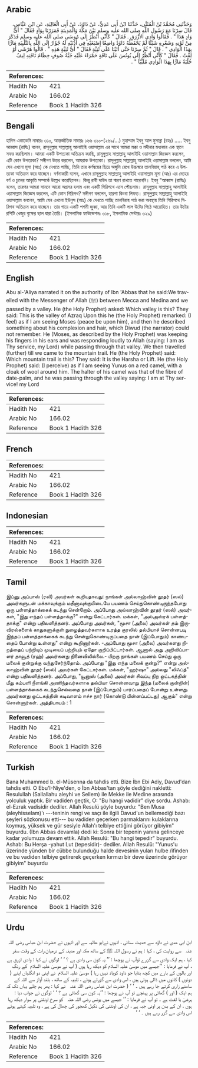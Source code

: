 ## Arabic


<div dir="rtl" lang="ar" style={{fontSize:'larger',backgroundColor:'#f8f9fa',padding:20}}>
وَحَدَّثَنِي مُحَمَّدُ بْنُ الْمُثَنَّى، حَدَّثَنَا ابْنُ أَبِي عَدِيٍّ، عَنْ دَاوُدَ، عَنْ أَبِي الْعَالِيَةِ، عَنِ ابْنِ عَبَّاسٍ، قَالَ سِرْنَا مَعَ رَسُولِ اللَّهِ صلى الله عليه وسلم بَيْنَ مَكَّةَ وَالْمَدِينَةِ فَمَرَرْنَا بِوَادٍ فَقَالَ ‏"‏ أَىُّ وَادٍ هَذَا ‏"‏ ‏.‏ فَقَالُوا وَادِي الأَزْرَقِ ‏.‏ فَقَالَ ‏"‏ كَأَنِّي أَنْظُرُ إِلَى مُوسَى صلى الله عليه وسلم فَذَكَرَ مِنْ لَوْنِهِ وَشَعْرِهِ شَيْئًا لَمْ يَحْفَظْهُ دَاوُدُ وَاضِعًا إِصْبَعَيْهِ فِي أُذُنَيْهِ لَهُ جُؤَارٌ إِلَى اللَّهِ بِالتَّلْبِيَةِ مَارًّا بِهَذَا الْوَادِي ‏"‏ ‏.‏ قَالَ ‏"‏ ثُمَّ سِرْنَا حَتَّى أَتَيْنَا عَلَى ثَنِيَّةٍ فَقَالَ ‏"‏ أَىُّ ثَنِيَّةٍ هَذِهِ ‏"‏ ‏.‏ قَالُوا هَرْشَى أَوْ لِفْتٌ ‏.‏ فَقَالَ ‏"‏ كَأَنِّي أَنْظُرُ إِلَى يُونُسَ عَلَى نَاقَةٍ حَمْرَاءَ عَلَيْهِ جُبَّةُ صُوفٍ خِطَامُ نَاقَتِهِ لِيفٌ خُلْبَةٌ مَارًّا بِهَذَا الْوَادِي مُلَبِّيًا ‏"‏ ‏.‏
</div>
<div style={{backgroundColor:'#f8f9fa',padding:20, marginBottom: 10}}><table> <thead> <tr> <th>References:</th> <th></th> </tr> </thead> <tbody><tr><td>Hadith No</td><td>421</td></tr><tr><td>Arabic No</td><td>166.02</td></tr><tr><td>Reference</td><td>Book 1 Hadith 326</td></tr></tbody></table></div>

## Bengali


<div dir="ltr" lang="bn" style={{fontSize:'larger',backgroundColor:'#f8f9fa',padding:20}}>
হাদিস একাডেমি নাম্বারঃ ৩১০, আন্তর্জাতিক নাম্বারঃ ১৬৬ ৩১০-(২৬৯/...) মুহাম্মাদ ইবনু আল মুসান্না (রহঃ) ..... ইবনু আব্বাস (রাযিঃ) বলেন, রাসূলুল্লাহ সাল্লাল্লাহু আলাইহি ওয়াসাল্লাম এর সাথে আমরা মক্কা ও মদীনার মধ্যকার এক স্থানে সফর করছিলাম। আমরা একটি উপত্যকা অতিক্রম করছি, রাসূলুল্লাহ সাল্লাল্লাহু আলাইহি ওয়াসাল্লাম জিজ্ঞেস করলেন, এটি কোন উপত্যকা? সঙ্গীগণ উত্তর করলেন, আযরাক উপত্যকা। রাসূলুল্লাহ সাল্লাল্লাহু আলাইহি ওয়াসাল্লাম বললেন, আমি যেন এখনো মূসা (আঃ) কে দেখতে পাচ্ছি, তিনি তার কর্ণদ্বয়ের ছিদ্রে অঙ্গুলি রেখে উচ্চস্বরে তালবিয়াহ্ পাঠ করে এ উপত্যকা অতিক্রম করে যাচ্ছেন। বর্ণনাকারী বলেন, এখানে রাসূলুল্লাহ সাল্লাল্লাহু আলাইহি ওয়াসাল্লাম মূসা (আঃ) এর দেহের বর্ণ ও চুলের আকৃতি সম্পর্কে উল্লেখ করেছিলেন। কিন্তু রাবী দাউদ তা স্মরণ রাখতে পারেননি। ইবনু "আব্বাস (রাযিঃ) বলেন, তারপর আমরা সামনে আরো অগ্রসর হলাম এবং একটি গিরিপথে এসে পৌছলাম। রাসূলুল্লাহ সাল্লাল্লাহু আলাইহি ওয়াসাল্লাম জিজ্ঞেস করলেন, এটি কোন গিরিপথ? সঙ্গীগণ বললেন, হারশা কিংবা লিফত। রাসূলুল্লাহ সাল্লাল্লাহু আলাইহি ওয়াসাল্লাম বললেন, আমি যেন এখনো ইউনুস (আঃ) কে দেখতে পাচ্ছি তালবিরাহ পাঠ করা অবস্থায় তিনি গিরিপথে গিরিপথ অতিক্রম করে যাচ্ছেন। তার গায়ে একটি পশমী জুব্বা, আর তিনি একটি লাল উটের পিঠে আরোহিত। তার উটের রশিটি খেজুর বৃক্ষের ছাল দ্বারা তৈরি। (ইসলামিক ফাউন্ডেশনঃ ৩১৮, ইসলামিক সেন্টারঃ ৩২৯)
</div>
<div style={{backgroundColor:'#f8f9fa',padding:20, marginBottom: 10}}><table> <thead> <tr> <th>References:</th> <th></th> </tr> </thead> <tbody><tr><td>Hadith No</td><td>421</td></tr><tr><td>Arabic No</td><td>166.02</td></tr><tr><td>Reference</td><td>Book 1 Hadith 326</td></tr></tbody></table></div>

## English


<div dir="ltr" lang="en" style={{fontSize:'larger',backgroundColor:'#f8f9fa',padding:20}}>
Abu al-'Aliya narrated it on the authority of Ibn 'Abbas that he said:We travelled with the Messenger of Allah (ﷺ) between Mecca and Medina and we passed by a valley. He (the Holy Prophet) asked: Which valley is this? They said: This is the valley of Azraq Upon this he (the Holy Prophet) remarked: (I feel) as if I am seeing Moses (peace be upon him), and then he described something about his complexion and hair, which Diwud (the narrator) could not remember. He (Moses, as described by the Holy Prophet) was keeping his fingers in his ears and was responding loudly to Allah (saying: I am as Thy service, my Lord) while passing through that valley. We then travelled (further) till we came to the mountain trail. He (the Holy Prophet) said: Which mountain trail is this? They said: It is the Harsha or Lift. He (the Holy Prophet) said: (I perceive) as if I am seeing Yunus on a red camel, with a cloak of wool around him. The halter of his camel was that of the fibre of date-palm, and he was passing through the valley saying: I am at Thy service! my Lord
</div>
<div style={{backgroundColor:'#f8f9fa',padding:20, marginBottom: 10}}><table> <thead> <tr> <th>References:</th> <th></th> </tr> </thead> <tbody><tr><td>Hadith No</td><td>421</td></tr><tr><td>Arabic No</td><td>166.02</td></tr><tr><td>Reference</td><td>Book 1 Hadith 326</td></tr></tbody></table></div>

## French


<div dir="ltr" lang="fr" style={{fontSize:'larger',backgroundColor:'#f8f9fa',padding:20}}>

</div>
<div style={{backgroundColor:'#f8f9fa',padding:20, marginBottom: 10}}><table> <thead> <tr> <th>References:</th> <th></th> </tr> </thead> <tbody><tr><td>Hadith No</td><td>421</td></tr><tr><td>Arabic No</td><td>166.02</td></tr><tr><td>Reference</td><td>Book 1 Hadith 326</td></tr></tbody></table></div>

## Indonesian


<div dir="ltr" lang="id" style={{fontSize:'larger',backgroundColor:'#f8f9fa',padding:20}}>

</div>
<div style={{backgroundColor:'#f8f9fa',padding:20, marginBottom: 10}}><table> <thead> <tr> <th>References:</th> <th></th> </tr> </thead> <tbody><tr><td>Hadith No</td><td>421</td></tr><tr><td>Arabic No</td><td>166.02</td></tr><tr><td>Reference</td><td>Book 1 Hadith 326</td></tr></tbody></table></div>

## Tamil


<div dir="ltr" lang="ta" style={{fontSize:'larger',backgroundColor:'#f8f9fa',padding:20}}>
இப்னு அப்பாஸ் (ரலி) அவர்கள் கூறியதாவது: நாங்கள் அல்லாஹ்வின் தூதர் (ஸல்) அவர்களுடன் மக்காவுக்கும் மதீனாவுக்குமிடையே பயணம் செய்துகொண்டிருந்தபோது ஒரு பள்ளத்தாக்கைக் கடந்து சென்றோம். அப்போது அல்லாஹ்வின் தூதர் (ஸல்) அவர்கள், "இது எந்தப் பள்ளத்தாக்கு?" என்று கேட்டார்கள். மக்கள், "அல்அஸ்ரக் பள்ளத்தாக்கு" என்று பதிலளித்தனர். அப்போது அவர்கள், "மூசா (அலை) அவர்கள் தம் இருவிரல்களைக் காதுகளுக்குள் நுழைத்தவர்களாக உரத்த குரலில் தல்பியாச் சொன்னபடி இந்தப் பள்ளத்தாக்கைக் கடந்து சென்றுகொண்டிருப்பதை நான் (இப்போதும்) காண்பதைப் போன்று உள்ளது" என்று கூறினார்கள். -அப்போது மூசா (அலை) அவர்களது நிறத்தைப் பற்றியும் முடியைப் பற்றியும் ஏதோ குறிப்பிட்டார்கள். ஆனால் அது அறிவிப்பாளர் தாவூத் (ரஹ்) அவர்களது நினைவிலில்லை.- பிறகு நாங்கள் பயணம் செய்து ஒரு மலைக் குன்றுக்கு வந்துசேர்ந்தோம். அப்போது "இது எந்த மலைக் குன்று?" என்று அல்லாஹ்வின் தூதர் (ஸல்) அவர்கள் கேட்டார்கள். மக்கள், "ஹர்ஷா" அல்லது "லிஃப்த்" என்று பதிலளித்தனர். அப்போது, "யூனுஸ் (அலை) அவர்கள் சிவப்பு நிற ஒட்டகத்தின் மீது கம்பளி நீளங்கி அணிந்தவர்களாக தல்பியா சொன்னவாறு இந்த (மலைக் குன்றின்) பள்ளத்தாக்கைக் கடந்துசெல்வதை நான் (இப்போதும்) பார்ப்பதைப் போன்று உள்ளது. அவர்களது ஒட்டகத்தின் கடிவாளம் ஈச்ச நார் (கொண்டு பின்னப்பட்டது) ஆகும்" என்று சொன்னார்கள். அத்தியாயம் : 1
</div>
<div style={{backgroundColor:'#f8f9fa',padding:20, marginBottom: 10}}><table> <thead> <tr> <th>References:</th> <th></th> </tr> </thead> <tbody><tr><td>Hadith No</td><td>421</td></tr><tr><td>Arabic No</td><td>166.02</td></tr><tr><td>Reference</td><td>Book 1 Hadith 326</td></tr></tbody></table></div>

## Turkish


<div dir="ltr" lang="tr" style={{fontSize:'larger',backgroundColor:'#f8f9fa',padding:20}}>
Bana Muhammed b. el-Müsenna da tahdis etti. Bize İbn Ebi Adiy, Davud'dan tahdis etti. O Ebu'I-Niye'den, o İbn Abbas'tan şöyle dediğini nakletti: Resulullah (Sallallahu aleyhi ve Sellem) ile Mekke ile Medine arasında yolculuk yaptık. Bir vadiden geçtik, O: "Bu hangi vadidir" diye sordu. Ashab: el-Ezrak vadisidir dediler. Allah Resulü şöyle buyurdu: "Ben Musa (aleyhisselam)'ı ---teninin rengi ve saçı ile ilgili Davud'un bellemediği bazı şeyleri sözkonusu etti--- bu vadiden geçerken parmaklarını kulaklarına koymuş, yüksek ve gür sesiyle Allah'ı telbiye ettiğini görüyor gibiyim" buyurdu. (İbn Abbas devamla) dedi ki: Sonra bir tepenin yanına gelinceye kadar yolumuza devam ettik. Allah Resulü: "Bu hangi tepedir" buyurdu. Ashab: Bu Herşa -yahut Lut (tepesidir)- dediler. Allah Resulü: "Yunus'u üzerinde yünden bir cübbe bulunduğu halde devesinin yuları hulbe /ifinden ve bu vadiden telbiye getirerek geçerken kırmızı bir deve üzerinde görüyor gibiyim" buyurdu
</div>
<div style={{backgroundColor:'#f8f9fa',padding:20, marginBottom: 10}}><table> <thead> <tr> <th>References:</th> <th></th> </tr> </thead> <tbody><tr><td>Hadith No</td><td>421</td></tr><tr><td>Arabic No</td><td>166.02</td></tr><tr><td>Reference</td><td>Book 1 Hadith 326</td></tr></tbody></table></div>

## Urdu


<div dir="rtl" lang="ur" style={{fontSize:'larger',backgroundColor:'#f8f9fa',padding:20}}>
ابن ابی عدی نے داؤد سے حدیث سنائی ، انہوں نےابو عالیہ سے اور انہوں نے حضرت ابن عباس ‌رضی ‌اللہ ‌عنہ ‌ ‌ سے روایت کی ، کہا : ہم نے رسول اللہ ﷺ کے ساتھ مکہ اور مدینہ کے درمیان رات کے وقت سفر کیا ، ہم ایک وادی سے گزرے توآپ نے پوچھا : ’’ یہ کون سی وادی ہے ؟ ‘ ‘ لوگوں نے کہا : وادی ازرق ہے ، آپ نے فرمایا : ’’جیسے میں موسیٰ علیہ السلام کو دیکھ رہا ہوں ( آپ نے موسیٰ ‌علیہ ‌السلام ‌ کے رنگ اور بالوں کے بارے میں کچھ بتایا جو داود کویاد نہیں رہا ) موسیٰ ‌علیہ ‌السلام ‌ نے اپنی دو انگلیاں اپنے ( دونوں ) کانوں میں ڈالی ہوئی ہیں ، اس وادی سے گزرتے ہوئے ، تلبیہ کے ساتھ ، بلند آواز سے اللہ کے سامنے زاری کرتے جا رہے ہیں ۔ ‘ ‘ ( حضرت ابن عباس ‌رضی ‌اللہ ‌عنہ ‌ ‌ نے کہا : پھر ہم چلے یہاں تک کہ ہم ایک ( اور ) گھاٹی پر پہنچے تو آپ نے پوچھا : ’’یہ کون سی گھاٹی ہے ؟ ‘ ‘ لوگوں نے جواب دیا : ہرشیٰ یا لفت ہے ۔ تو آپ نے فرمایا : ’’ جیسے میں یونس ‌رضی ‌اللہ ‌عنہ ‌ ‌ کو سرخ اونٹنی پر سوار دیکھ رہا ہوں ، ان کے بدن پر اونی جبہ ہے ، ان کی اونٹنی کی نکیل کھجور کی چھال کی ہے ، وہ تلبیہ کہتے ہوئے اس وادی سے گزر رہے ہیں ۔ ‘ ‘
</div>
<div style={{backgroundColor:'#f8f9fa',padding:20, marginBottom: 10}}><table> <thead> <tr> <th>References:</th> <th></th> </tr> </thead> <tbody><tr><td>Hadith No</td><td>421</td></tr><tr><td>Arabic No</td><td>166.02</td></tr><tr><td>Reference</td><td>Book 1 Hadith 326</td></tr></tbody></table></div>